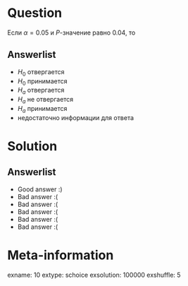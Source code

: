 Question
========
Если $\alpha = 0.05$ и $P$-значение равно $0.04$, то


Answerlist
----------
*  $H_0$ отвергается
*  $H_0$ принимается
*  $H_a$ отвергается
*  $H_a$ не отвергается
*  $H_a$ принимается
*  недостаточно информации для ответа

Solution
========

Answerlist
----------
*  Good answer :)
*  Bad answer :(
*  Bad answer :(
*  Bad answer :(
*  Bad answer :(
*  Bad answer :(

Meta-information
================
exname: 10
extype: schoice
exsolution: 100000
exshuffle: 5
